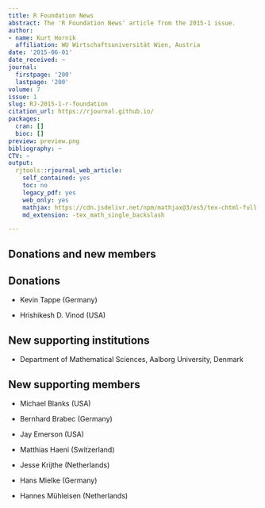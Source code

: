 ```yaml
---
title: R Foundation News
abstract: The 'R Foundation News' article from the 2015-1 issue.
author:
- name: Kurt Hornik
  affiliation: WU Wirtschaftsuniversität Wien, Austria
date: '2015-06-01'
date_received: ~
journal:
  firstpage: '200'
  lastpage: '200'
volume: 7
issue: 1
slug: RJ-2015-1-r-foundation
citation_url: https://rjournal.github.io/
packages:
  cran: []
  bioc: []
preview: preview.png
bibliography: ~
CTV: ~
output:
  rjtools::rjournal_web_article:
    self_contained: yes
    toc: no
    legacy_pdf: yes
    web_only: yes
    mathjax: https://cdn.jsdelivr.net/npm/mathjax@3/es5/tex-chtml-full.js
    md_extension: -tex_math_single_backslash

---
```


::: article
# Donations and new members

## Donations

-   Kevin Tappe (Germany)

-   Hrishikesh D. Vinod (USA)

## New supporting institutions

-   Department of Mathematical Sciences, Aalborg University, Denmark

## New supporting members

-   Michael Blanks (USA)

-   Bernhard Brabec (Germany)

-   Jay Emerson (USA)

-   Matthias Haeni (Switzerland)

-   Jesse Krijthe (Netherlands)

-   Hans Mielke (Germany)

-   Hannes Mühleisen (Netherlands)
:::
